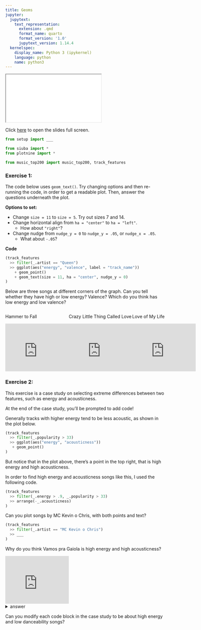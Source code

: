 ```yaml
---
title: Geoms
jupyter:
  jupytext:
    text_representation:
      extension: .qmd
      format_name: quarto
      format_version: '1.0'
      jupytext_version: 1.14.4
  kernelspec:
    display_name: Python 3 (ipykernel)
    language: python
    name: python3
---
```


```{=html}
<iframe class="slide-deck" src="../slides/02b-slides.html"></iframe>
```

Click [here](../slides/02b-slides.qmd) to open the slides full screen.


```python
from setup import ___

from siuba import *
from plotnine import *

from music_top200 import music_top200, track_features
```

### Exercise 1:

The code below uses `geom_text()`. Try changing options and then re-running the code, in order to get a readable plot. Then, answer the questions underneath the plot.

**Options to set:**

* Change `size = 11` to `size = 5`. Try out sizes 7 and 14.
* Change horizontal align from `ha = "center"` to `ha = "left"`.
  - How about `"right"`?
* Change nudge from `nudge_y = 0` to `nudge_y = .05`, or `nudge_x = .05`.
  - What about `-.05`?

**Code**

```python
(track_features
  >> filter(_.artist == "Queen")
  >> ggplot(aes("energy", "valence", label = "track_name"))
    + geom_point()
    + geom_text(size = 11, ha = "center", nudge_y = 0)
)
```


<p>Below are three songs at different corners of the graph. Can you tell whether they have high or low energy? Valence? Which do you think has low energy and low valence?</p>


<div style="display: flex; width: 100%; flex-grow: 1;">
<div style="flex: 1 0;">
<p>Hammer to Fall</p>

<iframe width="200" src="https://www.youtube.com/embed/JU5LMG3WFBw" frameborder="0" allow="accelerometer; autoplay; encrypted-media; gyroscope; picture-in-picture" allowfullscreen></iframe>
</div>
<div style="flex: 1 0;">
<p>Crazy Little Thing Called Love</p>

<iframe width="200" src="https://www.youtube.com/embed/zO6D_BAuYCI" frameborder="0" allow="accelerometer; autoplay; encrypted-media; gyroscope; picture-in-picture" allowfullscreen></iframe>
</div>
<div style="flex: 1 0;">
<p>Love of My Life</p>

<iframe width="200" src="https://www.youtube.com/embed/7hFeER3_ZRQ" frameborder="0" allow="accelerometer; autoplay; encrypted-media; gyroscope; picture-in-picture" allowfullscreen></iframe>
</div>
</div>

### Exercise 2:

This exercise is a case study on selecting extreme differences between two features, such as energy and acousticness.

At the end of the case study, you'll be prompted to add code!

Generally tracks with higher energy tend to be less acoustic, as shown in the plot below.

```python
(track_features
  >> filter(_.popularity > 33)
  >> ggplot(aes("energy", "acousticness"))
   + geom_point()
)
```

But notice that in the plot above, there's a point in the top right, that is high energy and high acousticness.

In order to find high energy and acousticness songs like this, I used the following code.

```python
(track_features
  >> filter(_.energy > .9, _.popularity > 33)
  >> arrange(-_.acousticness)
)
```

Can you plot songs by MC Kevin o Chris, with both points and text?

```python
(track_features
  >> filter(_.artist == "MC Kevin o Chris")
  >> ___
)
```

Why do you think Vamos pra Gaiola is high energy and high acousticness?

<iframe width="200" src="https://www.youtube.com/embed/0R6zBcV9JiY" frameborder="0" allow="accelerometer; autoplay; encrypted-media; gyroscope; picture-in-picture" allowfullscreen></iframe>

<details><summary>answer</summary>
My best guess is because the drums are done by a persons voice, there are few instruments, but it is still a pretty fast tempo. It would be interesting to look at their other tracks for a comparison.
</details>

Can you modify each code block in the case study to be about high energy and low danceability songs?
